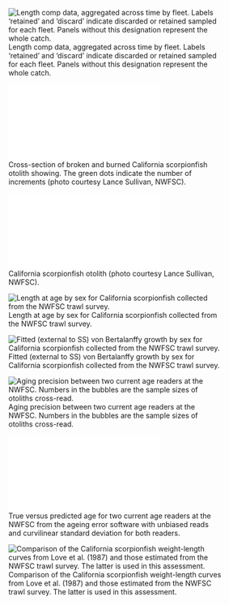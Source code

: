 
<!-- ====================================================================== -->
<!-- *****************                             ************************ -->
<!-- *****************START BIOLOGICAL DATA FIGURES************************ --> 
<!-- *****************                            ************************ -->
<!-- ====================================================================== -->

![Length comp data, aggregated across time by fleet. Labels 'retained' and 'discard' indicate discarded or retained sampled for each fleet. Panels without this designation represent the whole catch. \label{fig:comp_lendat_aggregated_across_time}](r4ss/plots_mod1/comp_lendat__aggregated_across_time.png)



![Cross-section of broken and burned California scorpionfish otolith showing.  The green dots indicate the number of increments (photo courtesy Lance Sullivan, NWFSC). \label{fig:otolith1}](Figures/otolith1.pdf)


![California scorpionfish otolith (photo courtesy Lance Sullivan, NWFSC). \label{fig:otolith2}](Figures/otolith2.pdf)

\FloatBarrier


![Length at age by sex for California scorpionfish collected from the NWFSC trawl survey. \label{fig:Agelength}](Figures/Age_length_bySex.png)


![Fitted (external to SS) von Bertalanffy growth by sex for California scorpionfish collected from the NWFSC trawl survey. \label{fig:vonB_compare}](Figures/vonB_compare.png)

<!-- ********************************************************************** -->
<!-- ****************Aging Precision and Bias FIGURES********************** --> 
<!-- ********************************************************************** -->


![Aging precision between two current age readers at the NWFSC.  Numbers in the bubbles are the sample sizes of otoliths cross-read. \label{fig:Fleet8_NWFSCTrawl_ageerror}](Figures/Fleet8_NWFSCTrawl_ageerror.png)


![True versus predicted age for two current age readers at the NWFSC from the ageing error software with unbiased reads and curvilinear standard deviation for both readers. \label{fig:Fleet8_NWFSCTrawl_ageerror2}](Figures/Fleet8_NWFSCTrawl_ageerror2.pdf)




<!-- ********************************************************************** -->
<!-- **********************Weight-Length FIGURES*************************** --> 
<!-- ********************************************************************** -->


![Comparison of the California scorpionfish weight-length curves from Love et al. (1987) and those estimated from the NWFSC trawl survey.  The latter is used in this assessment. \label{fig:Length_weight}](Figures/Length_weight.png)




<!-- ********************************************************************** -->
<!-- **************Sex Ratio, Maturity, FecundityFIGURES******************* --> 
<!-- ********************************************************************** -->

<!--
![Percent of males and females by age of the fish aged from the NWFSC trawl survey, yellow=females and blue = males. \label{fig:sex_ratio}](Figures/sex_ratio.png)
-->
<!-- ====================================================================== -->
<!-- ******************                           ************************* -->
<!-- ******************END BIOLOGICAL DATA FIGURES************************* --> 
<!-- ******************                           ************************* -->
<!-- ====================================================================== -->